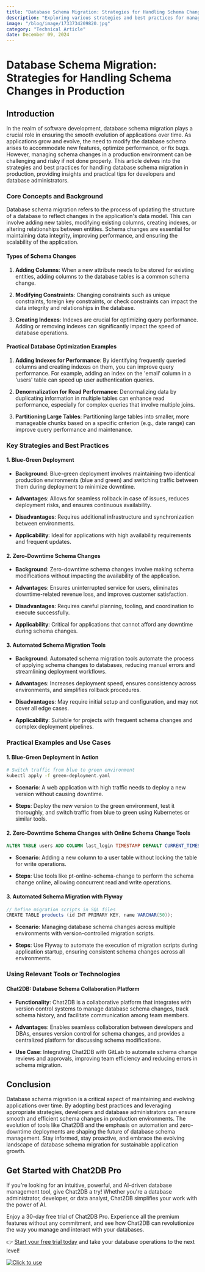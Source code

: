 ```yaml
---
title: "Database Schema Migration: Strategies for Handling Schema Changes in Production"
description: "Exploring various strategies and best practices for managing database schema migration in a production environment."
image: "/blog/image/1733734209820.jpg"
category: "Technical Article"
date: December 09, 2024
---
```


# Database Schema Migration: Strategies for Handling Schema Changes in Production


<Authors date="December 09, 2024">
  <Author name="Jing" link="https://chat2db.ai" />
</Authors>

## Introduction

In the realm of software development, database schema migration plays a crucial role in ensuring the smooth evolution of applications over time. As applications grow and evolve, the need to modify the database schema arises to accommodate new features, optimize performance, or fix bugs. However, managing schema changes in a production environment can be challenging and risky if not done properly. This article delves into the strategies and best practices for handling database schema migration in production, providing insights and practical tips for developers and database administrators.

### Core Concepts and Background

Database schema migration refers to the process of updating the structure of a database to reflect changes in the application's data model. This can involve adding new tables, modifying existing columns, creating indexes, or altering relationships between entities. Schema changes are essential for maintaining data integrity, improving performance, and ensuring the scalability of the application.

#### Types of Schema Changes

1. **Adding Columns**: When a new attribute needs to be stored for existing entities, adding columns to the database tables is a common schema change.

2. **Modifying Constraints**: Changing constraints such as unique constraints, foreign key constraints, or check constraints can impact the data integrity and relationships in the database.

3. **Creating Indexes**: Indexes are crucial for optimizing query performance. Adding or removing indexes can significantly impact the speed of database operations.

#### Practical Database Optimization Examples

1. **Adding Indexes for Performance**: By identifying frequently queried columns and creating indexes on them, you can improve query performance. For example, adding an index on the 'email' column in a 'users' table can speed up user authentication queries.

2. **Denormalization for Read Performance**: Denormalizing data by duplicating information in multiple tables can enhance read performance, especially for complex queries that involve multiple joins.

3. **Partitioning Large Tables**: Partitioning large tables into smaller, more manageable chunks based on a specific criterion (e.g., date range) can improve query performance and maintenance.

### Key Strategies and Best Practices

#### 1. Blue-Green Deployment

- **Background**: Blue-green deployment involves maintaining two identical production environments (blue and green) and switching traffic between them during deployment to minimize downtime.

- **Advantages**: Allows for seamless rollback in case of issues, reduces deployment risks, and ensures continuous availability.

- **Disadvantages**: Requires additional infrastructure and synchronization between environments.

- **Applicability**: Ideal for applications with high availability requirements and frequent updates.

#### 2. Zero-Downtime Schema Changes

- **Background**: Zero-downtime schema changes involve making schema modifications without impacting the availability of the application.

- **Advantages**: Ensures uninterrupted service for users, eliminates downtime-related revenue loss, and improves customer satisfaction.

- **Disadvantages**: Requires careful planning, tooling, and coordination to execute successfully.

- **Applicability**: Critical for applications that cannot afford any downtime during schema changes.

#### 3. Automated Schema Migration Tools

- **Background**: Automated schema migration tools automate the process of applying schema changes to databases, reducing manual errors and streamlining deployment workflows.

- **Advantages**: Increases deployment speed, ensures consistency across environments, and simplifies rollback procedures.

- **Disadvantages**: May require initial setup and configuration, and may not cover all edge cases.

- **Applicability**: Suitable for projects with frequent schema changes and complex deployment pipelines.

### Practical Examples and Use Cases

#### 1. Blue-Green Deployment in Action

```bash
# Switch traffic from blue to green environment
kubectl apply -f green-deployment.yaml
```

- **Scenario**: A web application with high traffic needs to deploy a new version without causing downtime.

- **Steps**: Deploy the new version to the green environment, test it thoroughly, and switch traffic from blue to green using Kubernetes or similar tools.

#### 2. Zero-Downtime Schema Changes with Online Schema Change Tools

```sql
ALTER TABLE users ADD COLUMN last_login TIMESTAMP DEFAULT CURRENT_TIMESTAMP;
```

- **Scenario**: Adding a new column to a user table without locking the table for write operations.

- **Steps**: Use tools like pt-online-schema-change to perform the schema change online, allowing concurrent read and write operations.

#### 3. Automated Schema Migration with Flyway

```java
// Define migration scripts in SQL files
CREATE TABLE products (id INT PRIMARY KEY, name VARCHAR(50));
```

- **Scenario**: Managing database schema changes across multiple environments with version-controlled migration scripts.

- **Steps**: Use Flyway to automate the execution of migration scripts during application startup, ensuring consistent schema changes across all environments.

### Using Relevant Tools or Technologies

#### Chat2DB: Database Schema Collaboration Platform

- **Functionality**: Chat2DB is a collaborative platform that integrates with version control systems to manage database schema changes, track schema history, and facilitate communication among team members.

- **Advantages**: Enables seamless collaboration between developers and DBAs, ensures version control for schema changes, and provides a centralized platform for discussing schema modifications.

- **Use Case**: Integrating Chat2DB with GitLab to automate schema change reviews and approvals, improving team efficiency and reducing errors in schema migration.

## Conclusion

Database schema migration is a critical aspect of maintaining and evolving applications over time. By adopting best practices and leveraging appropriate strategies, developers and database administrators can ensure smooth and efficient schema changes in production environments. The evolution of tools like Chat2DB and the emphasis on automation and zero-downtime deployments are shaping the future of database schema management. Stay informed, stay proactive, and embrace the evolving landscape of database schema migration for sustainable application growth.

## Get Started with Chat2DB Pro

If you're looking for an intuitive, powerful, and AI-driven database management tool, give Chat2DB a try! Whether you're a database administrator, developer, or data analyst, Chat2DB simplifies your work with the power of AI.

Enjoy a 30-day free trial of Chat2DB Pro. Experience all the premium features without any commitment, and see how Chat2DB can revolutionize the way you manage and interact with your databases.

👉 [Start your free trial today](https://chat2db.ai/pricing) and take your database operations to the next level!


[![Click to use](/image/blog/bg/chat2db.jpg)](https://chat2db.ai/)
